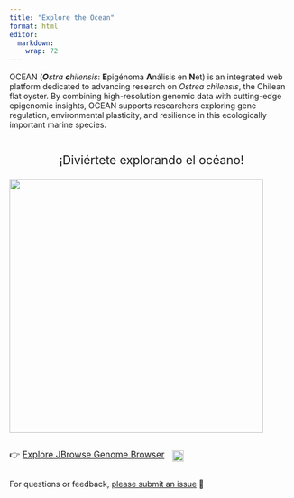 ```yaml
---
title: "Explore the Ocean"
format: html 
editor: 
  markdown: 
    wrap: 72
---
```


OCEAN (***O**stra **c**hilensis*: **E**pigénoma **A**nálisis en **N**et)
is an integrated web platform dedicated to advancing research on *Ostrea
chilensis*, the Chilean flat oyster. By combining high-resolution
genomic data with cutting-edge epigenomic insights, OCEAN supports
researchers exploring gene regulation, environmental plasticity, and
resilience in this ecologically important marine species.

::: {style="text-align: center; font-size: 1.5em; margin-top: 2em;"}
¡Diviértete explorando el océano!
:::

![](img/ocean.png){fig-align="center"
width="450px"}

::: {style="display: flex; align-items: center; gap: 1em;"}
[👉 <a href="jbrowse/index.html">Explore JBrowse Genome
Browser</a>]{style="font-size: 1.1em;"}

<a href="https://github.com/RobertsLab/OCEAN/releases">
<img src="https://img.shields.io/github/v/release/RobertsLab/OCEAN" style="height: 1.4em;"/>
</a>
:::

For questions or feedback, [please submit an
issue](https://github.com/RobertsLab/OCEAN/issues/new/choose) 🧬

